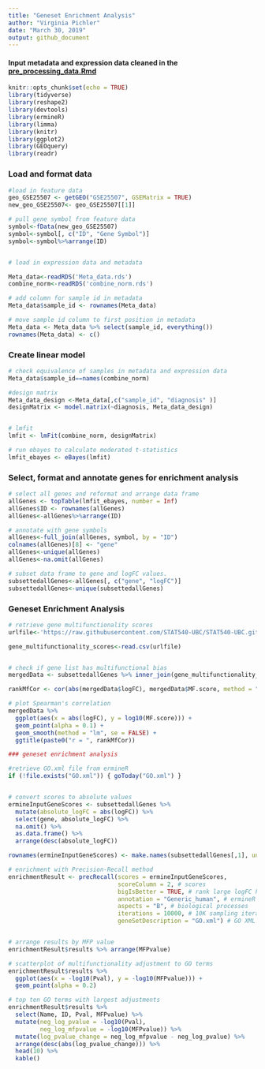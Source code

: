 ---
title: "Geneset Enrichment Analysis"
author: "Virginia Pichler"
date: "March 30, 2019"
output: github_document
---

#### Input metadata and expression data cleaned in the [pre_processing_data.Rmd](https://github.com/STAT540-UBC/Repo_team_Y0ung-parents_W2019/blob/master/code/Pre_processing.rmd)

```{r setup, include=FALSE}
knitr::opts_chunk$set(echo = TRUE)
library(tidyverse)
library(reshape2)
library(devtools)
library(ermineR)
library(limma)
library(knitr)
library(ggplot2)
library(GEOquery)
library(readr)
```
### Load and format data
```{r}
#load in feature data
geo_GSE25507 <- getGEO("GSE25507", GSEMatrix = TRUE)
new_geo_GSE25507<- geo_GSE25507[[1]]

# pull gene symbol from feature data
symbol<-fData(new_geo_GSE25507)
symbol<-symbol[, c("ID", "Gene Symbol")]
symbol<-symbol%>%arrange(ID)


# load in expression data and metadata

Meta_data<-readRDS('Meta_data.rds')
combine_norm<-readRDS('combine_norm.rds')

# add column for sample id in metadata
Meta_data$sample_id <- rownames(Meta_data)

# move sample id column to first position in metadata
Meta_data <- Meta_data %>% select(sample_id, everything())
rownames(Meta_data) <- c()
```
### Create linear model
```{r}
# check equivalence of samples in metadata and expression data
Meta_data$sample_id==names(combine_norm)

#design matrix
Meta_data_design <-Meta_data[,c("sample_id", "diagnosis" )]
designMatrix <- model.matrix(~diagnosis, Meta_data_design)


# lmfit 
lmfit <- lmFit(combine_norm, designMatrix)

# run ebayes to calculate moderated t-statistics
lmfit_ebayes <- eBayes(lmfit)
```
### Select, format and annotate genes for enrichment analysis
```{r}
# select all genes and reformat and arrange data frame
allGenes <- topTable(lmfit_ebayes, number = Inf)
allGenes$ID <- rownames(allGenes)
allGenes<-allGenes%>%arrange(ID)

# annotate with gene symbols
allGenes<-full_join(allGenes, symbol, by = "ID")
colnames(allGenes)[8] <- "gene"
allGenes<-unique(allGenes)
allGenes<-na.omit(allGenes)

# subset data frame to gene and logFC values.
subsettedallGenes<-allGenes[, c("gene", "logFC")]
subsettedallGenes<-unique(subsettedallGenes)

```
### Geneset Enrichment Analysis

```{r, warning=FALSE}
# retrieve gene multifunctionality scores
urlfile<-'https://raw.githubusercontent.com/STAT540-UBC/STAT540-UBC.github.io/master/seminars/seminars_winter_2019/seminar10/data/gene_multifunctionality_scores.csv'

gene_multifunctionality_scores<-read.csv(urlfile)


# check if gene list has multifunctional bias
mergedData <- subsettedallGenes %>% inner_join(gene_multifunctionality_scores, by = "gene")

rankMfCor <- cor(abs(mergedData$logFC), mergedData$MF.score, method = "spearman")
```
```{r}
# plot Spearman's correlation 
mergedData %>%
  ggplot(aes(x = abs(logFC), y = log10(MF.score))) + 
  geom_point(alpha = 0.1) +
  geom_smooth(method = "lm", se = FALSE) +
  ggtitle(paste0("r = ", rankMfCor))
```

```{r}
### geneset enrichment analysis

#retrieve GO.xml file from ermineR
if (!file.exists("GO.xml")) { goToday("GO.xml") }


# convert scores to absolute values
ermineInputGeneScores <- subsettedallGenes %>% 
  mutate(absolute_logFC = abs(logFC)) %>% 
  select(gene, absolute_logFC) %>% 
  na.omit() %>% 
  as.data.frame() %>% 
  arrange(desc(absolute_logFC))

rownames(ermineInputGeneScores) <- make.names(subsettedallGenes[,1], unique = TRUE)

# enrichment with Precision-Recall method
enrichmentResult <- precRecall(scores = ermineInputGeneScores, 
                               scoreColumn = 2, # scores 
                               bigIsBetter = TRUE, # rank large logFC higher
                               annotation = "Generic_human", # ermineR Generic_human annotation file
                               aspects = "B", # biological processes 
                               iterations = 10000, # 10K sampling iterations so results are stable
                               geneSetDescription = "GO.xml") # GO XML file


# arrange results by MFP value
enrichmentResult$results %>% arrange(MFPvalue)
```

```{r}
# scatterplot of multifunctionality adjustment to GO terms
enrichmentResult$results %>% 
  ggplot(aes(x = -log10(Pval), y = -log10(MFPvalue))) +
  geom_point(alpha = 0.2)
```

```{r}

# top ten GO terms with largest adjustments 
enrichmentResult$results %>% 
  select(Name, ID, Pval, MFPvalue) %>% 
  mutate(neg_log_pvalue = -log10(Pval),
         neg_log_mfpvalue = -log10(MFPvalue)) %>% 
  mutate(log_pvalue_change = neg_log_mfpvalue - neg_log_pvalue) %>% 
  arrange(desc(abs(log_pvalue_change))) %>% 
  head(10) %>% 
  kable()
```

